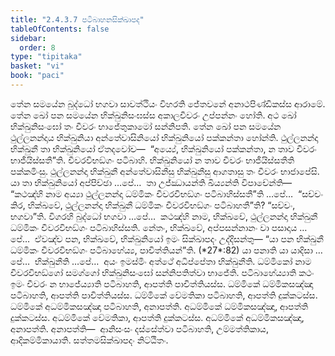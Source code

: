 ```yaml
---
title: "2.4.3.7 පටිබාහනසික්ඛාපද"
tableOfContents: false
sidebar:
  order: 8
type: "tipitaka"
basket: "vi"
book: "paci"
---
```



<DynamicBreadcrumb />

<Division number="911" book="paci">

<Paragraph number="2842" book="paci">
තේන සමයේන බුද්ධෝ භගවා සාවත්ථියං විහරති ජේතවනේ අනාථපිණ්ඩිකස්ස ආරාමේ. තේන ඛෝ පන සමයේන භික්ඛුනිසංඝස්ස අකාලචීවරං උප්පන්නං හෝති. අථ ඛෝ භික්ඛුනිසංඝෝ තං චීවරං භාජේතුකාමෝ සන්නිපති. තේන ඛෝ පන සමයේන ථුල්ලනන්දාය භික්ඛුනියා අන්තේවාසිනියෝ භික්ඛුනියෝ පක්කන්තා හෝන්ති. ථුල්ලනන්දා භික්ඛුනී තා භික්ඛුනියෝ ඒතදවෝච—  “අය්‍යේ, භික්ඛුනියෝ පක්කන්තා, න තාව චීවරං භාජීයිස්සතී”ති. චීවරවිභඞ්ගං පටිබාහි. භික්ඛුනියෝ න තාව චීවරං භාජීයිස්සතීති පක්කමිංසු. ථුල්ලනන්දා භික්ඛුනී අන්තේවාසිනීසු භික්ඛුනීසු ආගතාසු තං චීවරං භාජාපේසි.
</Paragraph>

<Paragraph number="2843" book="paci">
යා තා භික්ඛුනියෝ අප්පිච්ඡා …පේ…  තා උජ්ඣායන්ති ඛිය්‍යන්ති විපාචේන්ති—  “කථඤ්හි නාම අය්‍යා ථුල්ලනන්දා ධම්මිකං චීවරවිභඞ්ගං පටිබාහිස්සතී”ති …පේ…  “සච්චං කිර, භික්ඛවේ, ථුල්ලනන්දා භික්ඛුනී ධම්මිකං චීවරවිභඞ්ගං පටිබාහතී”ති? “සච්චං, භගවා”ති. විගරහි බුද්ධෝ භගවා …පේ…  කථඤ්හි නාම, භික්ඛවේ, ථුල්ලනන්දා භික්ඛුනී ධම්මිකං චීවරවිභඞ්ගං පටිබාහිස්සති. නේතං, භික්ඛවේ, අප්පසන්නානං වා පසාදාය …පේ…  ඒවඤ්ච පන, භික්ඛවේ, භික්ඛුනියෝ ඉමං සික්ඛාපදං උද්දිසන්තු—
</Paragraph>

</Division>
<Division number="912" book="paci">

<Paragraph number="2844" book="paci">
<Emphasis>“යා පන භික්ඛුනී ධම්මිකං චීවරවිභඞ්ගං</Emphasis> <Emphasis>පටිබාහේය්‍ය, පාචිත්තියන්”</Emphasis>ති. (*27*:<Emphasis>82</Emphasis>)
</Paragraph>

</Division>
<Division number="913" book="paci">

<Paragraph number="2845" book="paci">
<Emphasis>යා පනා</Emphasis>ති යා යාදිසා …පේ…  <Emphasis>භික්ඛුනී</Emphasis>ති …පේ…  අයං ඉමස්මිං අත්ථේ අධිප්පේතා භික්ඛුනීති.
</Paragraph>

<Paragraph number="2846" book="paci">
<Emphasis>ධම්මිකෝ</Emphasis> නාම චීවරවිභඞ්ගෝ සමග්ගෝ භික්ඛුනිසංඝෝ සන්නිපතිත්වා භාජේති.
</Paragraph>

<Paragraph number="2847" book="paci">
<Emphasis>පටිබාහේය්‍යා</Emphasis>ති කථං ඉමං චීවරං න භාජේය්‍යාති පටිබාහති, ආපත්ති පාචිත්තියස්ස.
</Paragraph>

</Division>
<Division number="914" book="paci">

<Paragraph number="2848" book="paci">
ධම්මිකේ ධම්මිකසඤ්ඤා පටිබාහති, ආපත්ති පාචිත්තියස්ස. ධම්මිකේ වේමතිකා පටිබාහති, ආපත්ති දුක්කටස්ස. ධම්මිකේ අධම්මිකසඤ්ඤා පටිබාහති, අනාපත්ති. අධම්මිකේ ධම්මිකසඤ්ඤා, ආපත්ති දුක්කටස්ස. අධම්මිකේ වේමතිකා, ආපත්ති දුක්කටස්ස. අධම්මිකේ අධම්මිකසඤ්ඤා, අනාපත්ති.
</Paragraph>

</Division>
<Division number="915" book="paci">

<Paragraph number="2849" book="paci">
අනාපත්ති—  ආනිසංසං දස්සේත්වා පටිබාහති, උම්මත්තිකාය, ආදිකම්මිකායාති.

</Paragraph>
</Division>

<Paragraph number="2850" type="center" book="paci">
සත්තමසික්ඛාපදං නිට්ඨිතං.
</Paragraph>